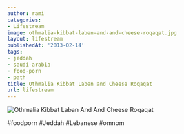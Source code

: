 ```yaml
---
author: rami
categories:
- Lifestream
image: othmalia-kibbat-laban-and-and-cheese-roqaqat.jpg
layout: lifestream
publishedAt: '2013-02-14'
tags:
- jeddah
- saudi-arabia
- food-porn
- path
title: Othmalia Kibbat Laban and Cheese Roqaqat
url: lifestream
---
```


![Othmalia Kibbat Laban And And Cheese Roqaqat](/assets/images/content/lifestream/othmalia-kibbat-laban-and-and-cheese-roqaqat.jpg)

#foodporn #Jeddah #Lebanese #omnom